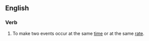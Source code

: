 ==English==

===Verb===
{{en-verb|syncronizes|syncronizing|syncronized}}

# {{context|computing|or|proscribed|lang=en}} {{alternative spelling of|synchronize|lang=en}}  To make two events occur at the same [[time]] or at the same [[rate]].